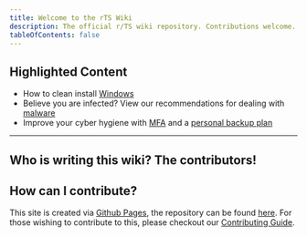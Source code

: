 ```yaml
---
title: Welcome to the rTS Wiki
description: The official r/TS wiki repository. Contributions welcome. 
tableOfContents: false
---
```


## Highlighted Content
* How to clean install [Windows](/windows)
* Believe you are infected? View our recommendations for dealing with [malware](/docs/safety-security/malware-guide)
* Improve your cyber hygiene with [MFA](/docs/safety-security/mfa) and a [personal backup plan](/docs/backups)

---
## Who is writing this wiki? The contributors!

<Contributors repo="r-techsupport/rts_wiki" />

## How can I contribute?
This site is created via [Github Pages](https://pages.github.com/), the repository can be found [here](https://github.com/r-Techsupport/rTS_Wiki). For those wishing to contribute to this, please checkout our [Contributing Guide](/docs/meta/contributing).
